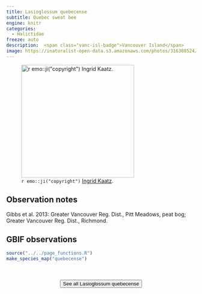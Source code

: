 ```yaml
---
title: Lasioglossum quebecense
subtitle: Quebec sweat bee
engine: knitr
categories:
  - Halictidae
freeze: auto
description:  <span class="vanc-isl-badge">Vancouver Island</span>
image: https://inaturalist-open-data.s3.amazonaws.com/photos/316308524/large.jpeg
---
```

![`r emo::ji("copyright")` [Ingrid Kaatz ](https://inaturalist.ca/photos/316308524/).](https://inaturalist-open-data.s3.amazonaws.com/photos/316308524/large.jpeg){height=300}

## Observation notes  
Gibbs et al. 2013: <span class="hl-place-name">Greater <span class="hl-place-name">Vancouver</span></span> Reg. Dist., <span class="hl-place-name">Pitt Meadows</span>, peat bog; <span class="hl-place-name">Greater <span class="hl-place-name">Vancouver</span></span> Reg. Dist., <span class="hl-place-name">Richmond</span>.

## GBIF observations  


```r
source("../../page_functions.R")
make_species_map("quebecense")
```
<br><br>
<center>


<a href="https://inaturalist.ca/observations?place_id=any&quality_grade=research&subview=map&taxon_id=199085"><button type="button" class="btn btn-secondary">See all Lasioglossum quebecense <i class="fa-solid fa-arrow-up-right-from-square"></i> </button></a>
</center>
